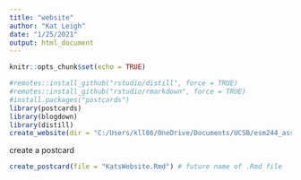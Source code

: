 ```yaml
---
title: "website"
author: "Kat Leigh"
date: "1/25/2021"
output: html_document
---
```


```r
knitr::opts_chunk$set(echo = TRUE)

#remotes::install_github("rstudio/distill", force = TRUE)
#remotes::install_github("rstudio/rmarkdown", force = TRUE)
#install.packages("postcards")
library(postcards)
library(blogdown)
library(distill)
create_website(dir = "C:/Users/kll86/OneDrive/Documents/UCSB/esm244_assign1_kat_leigh/esm244_ass1/website", title = "mfeo", gh_pages = TRUE)

```
create a postcard
```r
create_postcard(file = "KatsWebsite.Rmd") # future name of .Rmd file

```

